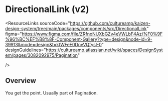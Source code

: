 
<Meta of={DirectionalLinkStories} />

# DirectionalLink (v2)

<ResourceLinks
  sourceCode="https://github.com/cultureamp/kaizen-design-system/tree/main/packages/components/src/DirectionalLink"
  figma="https://www.figma.com/file/ZRfnoNUXbGZv4eVWLbF4Az/%F0%9F%96%BC%EF%B8%8F-Component-Gallery?type=design&node-id=9-39913&mode=design&t=ktWFeE0DneVQfysI-0"
  designGuidelines="https://cultureamp.atlassian.net/wiki/spaces/DesignSystem/pages/3082092975/Pagination"

/>

<KAIOInstallation exportNames="DirectionalLink" family="actions" version="2" />

## Overview

You get the point. Usually part of <LinkTo pageId="components-pagination">Pagination</LinkTo>.

<Canvas of={DirectionalLinkStories.Playground} />
<Controls of={DirectionalLinkStories.Playground} />
